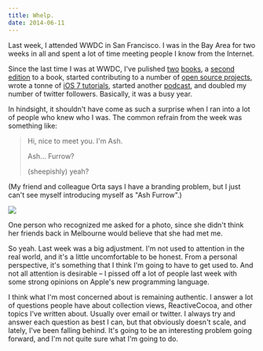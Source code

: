 ```yaml
---
title: Whelp.
date: 2014-06-11
---
```



Last week, I attended WWDC in San Francisco. I was in the Bay Area for two weeks in all and spent a lot of time meeting people I know from the Internet.

Since the last time I was at WWDC, I've pulished [two](https://leanpub.com/iosfrp) [books](https://leanpub.com/your-first-ios-app), a [second edition](http://www.amazon.com/gp/product/B00IHZKDCU/ref=as_li_tl?ie=UTF8&camp=1789&creative=390957&creativeASIN=B00IHZKDCU&linkCode=as2&tag=ashfur-20) to a book, started contributing to a number of [open source projects](https://github.com/ashfurrow/), wrote a tonne of [iOS 7 tutorials](http://www.teehanlax.com/blog/author/ash/), started another [podcast](http://notificationcenter.tv), and doubled my number of twitter followers. Basically, it was a busy year.


In hindsight, it shouldn't have come as such a surprise when I ran into a lot of people who knew who I was. The common refrain from the week was something like:

> Hi, nice to meet you. I'm Ash.
> 
> Ash... Furrow?
> 
> (sheepishly) yeah?

(My friend and colleague Orta says I have a branding problem, but I just can't see myself introducing myself as "Ash Furrow".)

 ![](./FC033F1F82AD4EEC89A67F06DDF4C18C.jpg)

One person who recognized me asked for a photo, since she didn't think her friends back in Melbourne would believe that she had met me.

So yeah. Last week was a big adjustment. I'm not used to attention in the real world, and it's a little uncomfortable to be honest. From a personal perspective, it's something that I think I'm going to have to get used to. And not all attention is desirable – I pissed off a lot of people last week with some strong opinions on Apple's new programming language.

I think what I'm most concerned about is remaining authentic. I answer a lot of questions people have about collection views, ReactiveCocoa, and other topics I've written about. Usually over email or twitter. I always try and answer each question as best I can, but that obviously doesn't scale, and lately, I've been falling behind. It's going to be an interesting problem going forward, and I'm not quite sure what I'm going to do.


  